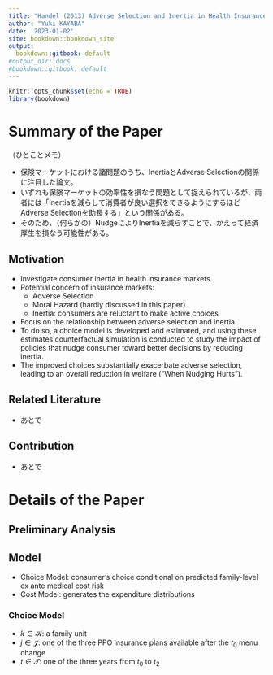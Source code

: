 ```yaml
---
title: "Handel (2013) Adverse Selection and Inertia in Health Insurance Markets: When Nudging Hurts"
author: "Yuki KAYABA"
date: '2023-01-02'
site: bookdown::bookdown_site
output:
  bookdown::gitbook: default
#output_dir: docs
#bookdown::gitbook: default
---
```


```r
knitr::opts_chunk$set(echo = TRUE)
library(bookdown)
```

# Summary of the Paper

（ひとことメモ）

- 保険マーケットにおける諸問題のうち、InertiaとAdverse Selectionの関係に注目した論文。
- いずれも保険マーケットの効率性を損なう問題として捉えられているが、両者には「Inertiaを減らして消費者が良い選択をできるようにするほどAdverse Selectionを助長する」という関係がある。
- そのため、（何らかの）NudgeによりInertiaを減らすことで、かえって経済厚生を損なう可能性がある。

## Motivation

- Investigate consumer inertia in health insurance markets.
- Potential concern of insurance markets:
  - Adverse Selection
  - Moral Hazard (hardly discussed in this paper)
  - Inertia: consumers are reluctant to make active choices
- Focus on the relationship between adverse selection and inertia.
- To do so, a choice model is developed and estimated, and using these estimates counterfactual simulation is conducted to study the impact of policies that nudge consumer toward better decisions by reducing inertia.
- The improved choices substantially exacerbate adverse selection, leading to an overall reduction in welfare ("When Nudging Hurts").

## Related Literature
- あとで

## Contribution
- あとで

# Details of the Paper

## Preliminary Analysis

## Model

- Choice Model: consumer's choice conditional on predicted family-level ex ante medical cost risk
- Cost Model: generates the expenditure distributions

### Choice Model
- $k \in \mathcal{K}$: a family unit
- $j \in \mathcal{J}$: one of the three PPO insurance plans available after the $t_{0}$ menu change
- $t \in \mathcal{T}$: one of the three years from $t_{0}$ to $t_{2}$















